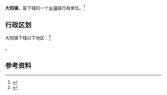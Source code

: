{{中国乡级行政区|14/10/02/102/000}}

'''大阳镇'''，是{{PRC admin/fullname|14/10/02/102/000|3}}下辖的一个[[乡镇|乡镇]]级行政单位。<ref>{{PRC admin/ref sgc|{{PRC admin/parent|14/10/02/102/000}}}}</ref>

== 行政区划 ==

大阳镇下辖以下地区：<ref>{{PRC admin/ref sgc|14/10/02/102/000}}</ref>

{{PRC admin/children|14/10/02/102/000}}。

== 参考资料 ==

{{reflist}}

{{行政区划小作品}}
{{PRC admin/navcat|14/10/02/102/000}}